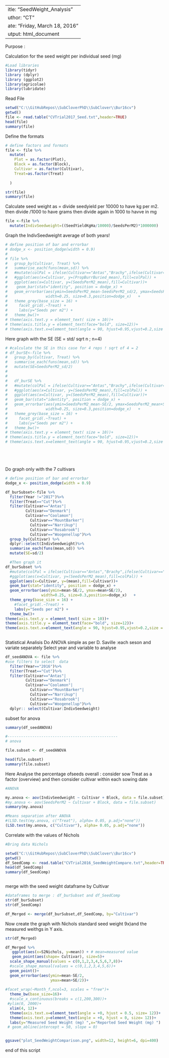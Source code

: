  ---
title: "SeedWeight_Analysis"
author: "CT"
date: "Friday, March 18, 2016"
output: html_document
---
Purpose : 

Calculation for the seed weight per individual seed (mg)

```r
#Load libraries 
library(tidyr)
library (dplyr)
library (ggplot2)
library(agricolae)
library(lubridate)
```




Read File 

```r
setwd("C:\\GitHubRepos\\SubCloverPhD\\SubClover\\Bur16cv")
getwd()
file <- read.table("CVTrial2017_Seed.txt",header=TRUE)
head(file)
summary(file)
```

Define the formats  

```r

# define factors and formats
file <- file %>%
  mutate(
    Plot = as.factor(Plot),
    Block = as.factor(Block),
    Cultivar = as.factor(Cultivar),
    Treat=as.factor(Treat)
   
  )

str(file)
summary(file)

```


Calculate seed weight as = divide seedyield per 10000 to have kg per m2. then divide /1000 to have grams then divide again in 1000 to havve in mg

```r
file <-file %>%
  mutate(IndivSeedweight=((SeedYieldKgHa/10000)/SeedsPerM2)*1000000)
```




Graph the IndivSeedweight  average of both years!

```r

# define position of bar and errorbar
# dodge_x <- position_dodge(width = 0.9)
# 
# file %>%
#   group_by(Cultivar, Treat) %>%
#   summarise_each(funs(mean,sd)) %>%
#   #mutate(colPal = ifelse(Cultivar=="Antas","Brachy",ifelse(Cultivar=="Monti","Brachy","Yanny"))) %>%
#   #ggplot(aes(x=Cultivar, y=(PropBurrBuried_mean),fill=colPal)) +
#   ggplot(aes(x=Cultivar, y=(SeedsPerM2_mean),fill=Cultivar))+
#    geom_bar(stat="identity", position = dodge_x) +
#   geom_errorbar(aes(ymin=SeedsPerM2_mean-SeedsPerM2_sd/2, ymax=SeedsPerM2_mean+SeedsPerM2_sd/2),
#                 width=0.25, size=0.3,position=dodge_x)   +
#   theme_grey(base_size = 16) +
#     facet_grid(.~Treat) +
#     labs(y="Seeds per m2") +
#   theme_bw()+
# theme(axis.text.y = element_text( size = 10))+
# theme(axis.title.y = element_text(face="bold", size=12))+
# theme(axis.text.x=element_text(angle = 90, hjust=0.95,vjust=0.2,size = 12))


```

Here graph with the SE (SE = std/ sqrt n ; n=4)

```r

# #calculate the SE in this case for 4 reps ! sqrt of 4 = 2 
# df_burSE<-file %>%
#   group_by(Cultivar, Treat) %>%
#   summarise_each(funs(mean,sd)) %>%
#   mutate(SE=SeedsPerM2_sd/2)
#   
#   
#   df_burSE %>%
#   #mutate(colPal = ifelse(Cultivar=="Antas","Brachy",ifelse(Cultivar=="Monti","Brachy","Yanny"))) %>%
#   #ggplot(aes(x=Cultivar, y=(SeedsPerM2_mean),fill=colPal)) +
#   ggplot(aes(x=Cultivar, y=(SeedsPerM2_mean),fill=Cultivar))+
#   geom_bar(stat="identity", position = dodge_x) +
#   geom_errorbar(aes(ymin=SeedsPerM2_mean-SE/2, ymax=SeedsPerM2_mean+SE/2),
#                 width=0.25, size=0.3,position=dodge_x)   +
#   theme_grey(base_size = 16) +
#     facet_grid(.~Treat) +
#     labs(y="Seeds per m2") +
#   theme_bw()+
# theme(axis.text.y = element_text( size = 10))+
# theme(axis.title.y = element_text(face="bold", size=12))+
# theme(axis.text.x=element_text(angle = 90, hjust=0.95,vjust=0.2,size = 12))






```


Do graph only with the 7 cultivars 



```r
# define position of bar and errorbar
dodge_x <- position_dodge(width = 0.9)

df_burSubset<-file %>%
  filter(Year !="2017")%>%
  filter(Treat=="Cut")%>%
  filter(Cultivar=="Antas"| 
         Cultivar=="Denmark"|
         Cultivar=="Coolamon"|
           Cultivar=="MountBarker"|
           Cultivar=="Narrikup"|
           Cultivar=="Rosabrook"|
           Cultivar=="Woogenellup")%>%
  group_by(Cultivar) %>% 
  dplyr::select(IndivSeedweight)%>%
  summarise_each(funs(mean,sd)) %>%
  mutate(SE=sd/2)

  #Then graph it 
df_burSubset %>%
  #mutate(colPal = ifelse(Cultivar=="Antas","Brachy",ifelse(Cultivar=="Monti","Brachy","Yanny"))) %>%
  #ggplot(aes(x=Cultivar, y=(SeedsPerM2_mean),fill=colPal)) +
  ggplot(aes(x=Cultivar, y=(mean),fill=Cultivar))+
  geom_bar(stat="identity", position = dodge_x) +
  geom_errorbar(aes(ymin=mean-SE/2, ymax=mean+SE/2),
                width=0.25, size=0.3,position=dodge_x)   +
  theme_grey(base_size = 16) +
    #facet_grid(.~Treat) +
    labs(y="Seeds per m2") +
  theme_bw()+
theme(axis.text.y = element_text( size = 10))+
theme(axis.title.y = element_text(face="bold", size=12))+
theme(axis.text.x=element_text(angle = 90, hjust=0.95,vjust=0.2,size = 12))
 

```


Statistical Analisis 
Do ANOVA simple as per D. Saville :each seson and variate separately
Select year and variable to analyse

```r
df_seedANOVA <- file %>%
#use filters to select  data 
  filter(Year=="2016")%>%
  filter(Treat=="Cut")%>%
  filter(Cultivar=="Antas"| 
         Cultivar=="Denmark"|
         Cultivar=="Coolamon"|
           Cultivar=="MountBarker"|
           Cultivar=="Narrikup"|
           Cultivar=="Rosabrook"|
           Cultivar=="Woogenellup")%>%
  dplyr:: select(Cultivar:IndivSeedweight)
```

subset for anova
```r

 
summary(df_seedANOVA)

#-------------------------------------------------
# anova 

file.subset <- df_seedANOVA 

head(file.subset)
summary(file.subset)

```


Here Analyse the percentage ofseeds overall :
consider sow Treat as a factor  (overview)
and then consider cultivar within each sowing date 

```r

#ANOVA

my.anova <- aov(IndivSeedweight ~ Cultivar + Block, data = file.subset)
#my.anova <- aov(SeedsPerM2 ~ Cultivar + Block, data = file.subset)
summary(my.anova)
```

```r
#Means separation after ANOVA
#(LSD.test(my.anova, c("Treat"), alpha= 0.05, p.adj="none")) 
(LSD.test(my.anova, c("Cultivar"), alpha= 0.05, p.adj="none")) 
```

Correlate with the values of Nichols

```r
#Bring data Nichols 

setwd("C:\\GitHubRepos\\SubCloverPhD\\SubClover\\Bur16cv")
getwd()
df_SeedComp <- read.table("CVTrial2016_SeedWeightCompare.txt",header=TRUE)
head(df_SeedComp)
summary(df_SeedComp)



```

merge with the seed weight dataframe by Cultivar 

```r

#dataframes to merge : df_burSubset and df_SeedComp
str(df_burSubset)
str(df_SeedComp)

df_Merged <- merge(df_burSubset,df_SeedComp, by="Cultivar")

```

Now  create the graph with Nichols standard seed weight 9x)and the measured weithgs in Y axis. 
 


```r

str(df_Merged)

df_Merged %>%
   ggplot(aes(x=S2Nichols, y=mean)) + # mean=measured value
   geom_point(aes(shape= Cultivar), size=5)+
  scale_shape_manual(values = c(0,1,2,3,4,5,6,7,8))+
  #scale_shape_manual(values = c(0,1,2,3,4,5,6))+
  geom_point()+
  geom_errorbar(aes(ymin=mean-SE/2,
                    ymax=mean+SE/2))+
   
#facet_wrap(~Month_f,ncol=3, scales = "free")+
  theme_bw(base_size=16)+
  #scale_x_continuous(breaks = c(1,200,300))+
 #ylim(0, 2000)+
  xlim(4, 12)+
  theme(axis.text.x=element_text(angle = +0, hjust = 0.5, size= 12))+
  theme(axis.text.y=element_text(angle = +0, hjust = 0, size= 12))+
  labs(y="Measured Seed Weight (mg) ",x="Reported Seed Weight (mg) ")
 # geom_abline(intercept = 50, slope = 0)


ggsave("plot_SeedWeightComparison.png", width=12, height=6, dpi=400)


```



end of this script 